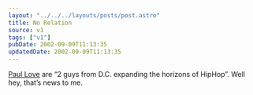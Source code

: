 ```yaml
---
layout: "../../../layouts/posts/post.astro"
title: No Relation
source: v1
tags: ["v1"]
pubDate: 2002-09-09T11:13:35
updatedDate: 2002-09-09T11:13:35
---
```


[Paul Love][1] are &#8220;2 guys from D.C. expanding the horizons of HipHop&#8221;. Well hey, that&#8217;s news to me.

[1]: http://artists3.iuma.com/IUMA/Bands/Paul_Love/ "IUMA: Paul Love"
